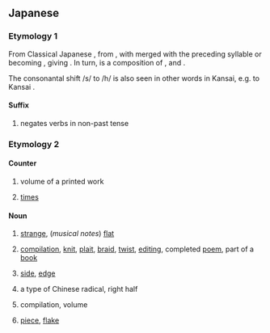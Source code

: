 {{also|べん}}
==Japanese==
===Etymology 1===
From Classical Japanese {{ja-r|せん|linkto=}}, from {{ja-r|はせん|rom=wa sen|linkto=}}, with {{lang|ja|は}} merged with the preceding syllable or becoming {{lang|ja|や}}, giving {{ja-r|やへん}}. In turn, {{lang|ja|はせん}} is a composition of {{ja-r|は||rom=wa|pos=topic marker or emphasis marker}}, {{ja-r|せ||to do|pos=irrealis stem|linkto=する}} and {{ja-r|ん||not}}.

The consonantal shift /s/ to /h/ is also seen in other words in Kansai, e.g. {{ja-r|さん}} to Kansai {{ja-r|はん}}.

====Suffix====
{{ja-pos|suffix}}
# {{lb|ja|Kansai|jodōshi}} negates verbs in non-past tense

===Etymology 2===

====Counter====
{{ja-pos|counter}}
# {{ja-def|編|篇}} volume of a printed work
# {{ja-def|遍}} [[time]]s

====Noun====
{{ja-noun}}
# {{ja-def|変}} [[strange]], (''musical notes'') [[flat]]
# {{ja-def|編}} [[compilation]], [[knit]], [[plait]], [[braid]], [[twist]], [[editing]], completed [[poem]], part of a [[book]]
# {{ja-def|辺}} [[side]], [[edge]]
# {{ja-def|偏}} a type of Chinese radical, right half
# {{ja-def|編|篇}} compilation, volume
# {{ja-def|片}} [[piece]], [[flake]]